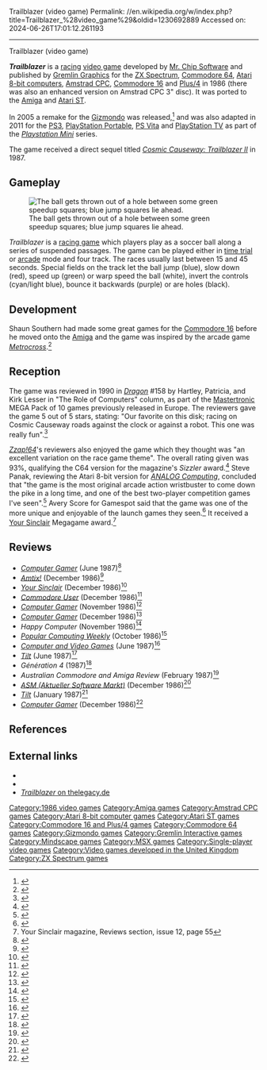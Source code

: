Trailblazer (video game)
Permalink: //en.wikipedia.org/w/index.php?title=Trailblazer_%28video_game%29&oldid=1230692889
Accessed on: 2024-06-26T17:01:12.261193



------
Trailblazer (video game)
{{Short description|1986 video game}}
{{Infobox video game
| title = Trailblazer
| image = Trailblazer Game.jpg
| image_size = 256px
| caption = Commodore 64/128 cover art
| developer = [[Magnetic Fields (video game developer)|Mr. Chip Software]]
| publisher = [[Gremlin Graphics]]<br />[[Mindscape (company)|Mindscape]]
| platforms = [[Commodore 64]], [[Commodore 16|C16]] / [[Commodore Plus/4|Plus/4]], [[Atari 8-bit]], [[Amstrad CPC]], [[Amiga]], [[Atari ST]], [[MSX]], [[ZX Spectrum]]
| released = 1986
| genre = [[Racing game|Racing]]
| modes = [[Single-player]]
| designer = Shaun Southern
| programmer = '''Commodore 64'''<br />Shaun Southern<br />'''Ports'''<br />Shaun Hollingworth<br />Peter M. Harrap<br />Chris Kerry<br />Colin Dooley
}}
{{confused|Trailblazers (video game)}}

'''''Trailblazer''''' is a [[Racing game|racing]] [[video game]] developed by [[Magnetic Fields (video game developer)|Mr. Chip Software]] and published by [[Gremlin Graphics]] for the [[ZX Spectrum]], [[Commodore 64]], [[Atari 8-bit computers]], [[Amstrad CPC]], [[Commodore 16]] and [[Commodore Plus/4|Plus/4]] in 1986 (there was also an enhanced version on Amstrad CPC 3" disc). It was ported to the [[Amiga]] and [[Atari ST]].

In 2005 a remake for the [[Gizmondo]] was released,<ref>{{cite magazine|title =The Making Of... Trailblazer and Cosmic Causeway |date =May 2010 |url =https://archive.org/details/retro_gamer/RetroGamer_076/page/86/mode/2up |magazine =[[Retro Gamer]] |publisher =[[Imagine Publishing]] |last =Grannell |first =Craig |issue =76 |pages =86–89}}</ref> and was also adapted in 2011 for the [[PS3]], [[PlayStation Portable]], [[PS Vita]] and [[PlayStation TV]] as part of the ''[[PlayStation mini|Playstation Mini]]'' series.

The game received a direct sequel titled ''[[Cosmic Causeway: Trailblazer II]]'' in 1987.

==Gameplay==
[[Image:Trailblazer ingame.png|left|thumb|The ball gets thrown out of a hole between some green speedup squares; blue jump squares lie ahead.]]

''Trailblazer'' is a [[racing game]] which players play as a soccer ball along a series of suspended passages. The game can be played either in [[time trial]] or [[arcade game|arcade]] mode and four track. The races usually last between 15 and 45 seconds. Special fields on the track let the ball jump (blue), slow down (red), speed up (green) or warp speed the ball (white), invert the controls (cyan/light blue), bounce it backwards (purple) or are holes (black).

== Development ==
Shaun Southern had made some great games for the [[Commodore 16]] before he moved onto the [[Amiga]] and the game was inspired by the arcade game ''[[Metrocross]]''.<ref>{{Cite web |last=Retro Gamer Team |date=2008-08-27 |title=Trailblazer |url=https://www.retrogamer.net/retro_games80/trailblazer/ |access-date=2023-05-25 |website=Retro Gamer |language=en-US}}</ref>

==Reception==
{{Video game reviews
| rev1 = ''[[Dragon (magazine)|Dragon]]''
| rev1Score = {{rating|5|5}} (C64)<ref name=Dragon158 />
| rev2 = ''[[Zzap!64]]''
| rev2Score = 93% (C64)<ref name=zzap />
| YSinclair = 9<ref name=ysrnry />
}}
The game was reviewed in 1990 in ''[[Dragon (magazine)|Dragon]]'' #158 by Hartley, Patricia, and Kirk Lesser in "The Role of Computers" column, as part of the [[Mastertronic]] MEGA Pack of 10 games previously released in Europe. The reviewers gave the game 5 out of 5 stars, stating: "Our favorite on this disk; racing on Cosmic Causeway roads against the clock or against a robot. This one was really fun".<ref name=Dragon158>{{cite magazine|title=The Role of Computers|last1=Lesser|last2=Lesser|last3=Lesser|first1=Hartley|first2=Patricia|first3=Kirk|magazine=[[Dragon (magazine)|Dragon]]|issue=158|date=June 1990|pages=47–54|issn=0279-6848|url=https://archive.org/details/DragonMagazine260_201801/DragonMagazine158/page/n53/mode/2up|publisher=TSR}}</ref>

''[[Zzap!64]]'''s reviewers also enjoyed the game which they thought was "an excellent variation on the race game theme". The overall rating given was 93%, qualifying the C64 version for the magazine's ''Sizzler'' award.<ref name=zzap>{{cite magazine|title =Zzap! Test: Trailblazer|date =December 1986 |url =https://archive.org/details/zzapp_64_issue_020_600dpi/page/n171/mode/2up |magazine =[[Zzap!64]] |publisher =[[Newsfield|Newsfield Publications]] |last1 =Eddy |first1 =Richard |last2 =Penn |first2 =Gary |last3 =Rignall |first3 =Julian|issue =20 |pages =172–173 |issn =0954-867X}}</ref> Steve Panak, reviewing the Atari 8-bit version for ''[[ANALOG Computing]]'', concluded that "the game is the most original arcade action wristbuster to come down the pike in a long time, and one of the best two-player competition games I've seen".<ref name=analog>{{cite magazine|last1=Panak|first1=Steve|title=Panak Strikes!|magazine=[[ANALOG Computing]]|date=April 1988|issue=59|pages=56–57|url=https://archive.org/details/analog-computing-magazine-59/page/n57/mode/2up|issn=0744-9917|publisher=L.F.P.}}</ref> Avery Score for Gamespot said that the game was one of the more unique and enjoyable of the launch games they seen.<ref>{{Cite web |last=Score |first=Avery |date=May 17, 2006 |title=Trailblazer Hands-On |url=https://www.gamespot.com/articles/trailblazer-hands-on/1100-6128156/ |access-date=2023-05-25 |website=GameSpot |language=en-US}}</ref> It received a [[Your Sinclair]] Megagame award.<ref>Your Sinclair magazine, Reviews section, issue 12, page 55</ref>

==Reviews==
* ''[[Computer Gamer]]'' (June 1987)<ref>{{cite web | url=https://archive.org/details/Computer_Gamer_Issue_27_1987-06_Argus_Press_GB/page/n49/mode/2up | title=Computer Gamer - Issue 27 (1987-06) (Argus Press) (GB) | date=June 1987}}</ref>
* ''[[Amtix!]]'' (December 1986)<ref>{{cite web | url=https://archive.org/details/amtix-magazine-14/page/n22/mode/2up | title=Amtix Magazine Issue 14 | date=December 1986}}</ref>
* ''[[Your Sinclair]]'' (December 1986)<ref name=ysrnry>{{Cite web |last=Smith |first=Rachael |title=Trailblazer |url=http://www.ysrnry.co.uk/articles/trailblazer.htm |url-status=dead |archive-url=https://web.archive.org/web/20051026151956/http://www.ysrnry.co.uk/articles/trailblazer.htm |archive-date=October 26, 2005 |website=[[Your Sinclair]]}}</ref>
* ''[[Commodore User]]'' (December 1986)<ref>{{cite web | url=https://archive.org/details/commodore-user-magazine-39/page/n71/mode/2up | title=Commodore User Magazine Issue 39 | date=December 1986}}</ref>
* ''[[Computer Gamer]]'' (November 1986)<ref>{{cite web | url=https://archive.org/details/Computer_Gamer_Issue_20_1986-14_Argus_Press_GB/page/n17/mode/2up | title=Computer Gamer - Issue 20 (1986-14) (Argus Press) (GB)}}</ref>
* ''[[Computer Gamer]]'' (December 1986)<ref>{{cite web | url=https://archive.org/details/Computer_Gamer_Issue_21_1986-12_Argus_Press_GB/page/n43/mode/2up | title=Computer Gamer - Issue 21 (1986-12) (Argus Press) (GB) | date=December 1986}}</ref>
* ''Happy Computer'' (November 1986)<ref>{{cite web | url=http://www.kultpower.de/powerplay_testbericht_extern.php3?im=trailblazer.jpg | title=Kultpower.de - die Powerplay und ASM Fan Site}}</ref>
* ''[[Popular Computing Weekly]]'' (October 1986)<ref>{{Cite journal |title=Unknown |url=http://live.worldofspectrum.org/infoseek/magazines/pages/popular-computing-weekly/44/5/22 |url-status= |journal=[[Popular Computing Weekly]]}}{{deadlink|date=September 2023}}</ref>
* ''[[Computer and Video Games]]'' (June 1987)<ref>{{cite web | url=https://archive.org/details/cvg-magazine-068/page/n39/mode/2up | title=CVG Magazine Issue 068 | date=June 1987}}</ref>
* ''[[Tilt (French magazine)|Tilt]]'' (June 1987)<ref>{{Cite AV media |url=http://download.abandonware.org/magazines/Tilt/tilt_numero043/TILT%20043%20-%20page034.JPG |title=Tilt vol. 3}}</ref>
* ''Génération 4'' (1987)<ref>{{Cite AV media |url=http://download.abandonware.org/magazines/Generation%204/generation4_numero001/Generation4%20001%20-%20Page%20017%20(1987-Q4).jpg |title=Generation 4 vol. 1 |language=fr}}</ref>
* ''Australian Commodore and Amiga Review'' (February 1987)<ref>{{cite web | url=https://archive.org/details/Australian_Commodore_Review_The_Volume_4_Issue_2_1987-02_Saturday_Magazine_AU/page/n15/mode/2up | title=Australian Commodore Review, the - Volume 4 Issue 2 (1987-02) (Saturday Magazine) (AU) | date=February 1987}}</ref>
* ''[[ASM (Aktueller Software Markt)]]'' (December 1986)<ref>{{Cite web |title=Kultboy.com - DIE Kult-Seite über die alten Spiele-Magazine und Retro-Games! |url=https://www.kultboy.com/index.php?site=t&id=1376 |access-date=2023-05-25 |website=Kultboy}}</ref>
* ''[[Tilt (French magazine)|Tilt]]'' (January 1987)<ref>{{Cite web |title=Le site des anciennes revues informatiques |trans-title=The site of old computer journals |url=https://www.abandonware-magazines.org/erreur404.php |access-date=2023-05-25 |website=Abandonware Magazines}}</ref>
* ''[[Computer Gamer]]'' (December 1986)<ref>{{cite web | url=https://archive.org/details/Computer_Gamer_Issue_21_1986-12_Argus_Press_GB/page/n36/mode/2up | title=Computer Gamer - Issue 21 (1986-12) (Argus Press) (GB) | date=December 1986}}</ref>

==References==
{{reflist}}

==External links==
* {{WoS game|id=0005368|name=Trailblazer}}
* {{Lemon64 game|id=2694|name=Trailblazer}}
* [http://thelegacy.de/Museum/game.php3?titel_id=5658&game_id=5708 ''Trailblazer'' on thelegacy.de] {{Webarchive|url=https://web.archive.org/web/20110804214157/http://www.thelegacy.de/Museum/game.php3?titel_id=5658&game_id=5708 |date=2011-08-04}}

[[Category:1986 video games]]
[[Category:Amiga games]]
[[Category:Amstrad CPC games]]
[[Category:Atari 8-bit computer games]]
[[Category:Atari ST games]]
[[Category:Commodore 16 and Plus/4 games]]
[[Category:Commodore 64 games]]
[[Category:Gizmondo games]]
[[Category:Gremlin Interactive games]]
[[Category:Mindscape games]]
[[Category:MSX games]]
[[Category:Single-player video games]]
[[Category:Video games developed in the United Kingdom]]
[[Category:ZX Spectrum games]]